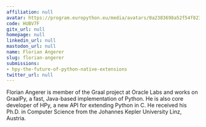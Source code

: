 ```yaml
---
affiliation: null
avatar: https://program.europython.eu/media/avatars/0a2383698a52f54f82346cdd8166df7d_yImAEgg.jpg
code: HUBV7F
gitx_url: null
homepage: null
linkedin_url: null
mastodon_url: null
name: Florian Angerer
slug: florian-angerer
submissions:
- hpy-the-future-of-python-native-extensions
twitter_url: null
---
```


Florian Angerer is member of the Graal project at Oracle Labs and works on GraalPy, a fast, Java-based implementation of Python. He is also core developer of HPy, a new API for extending Python in C. He received his Ph.D. in Computer Science from the Johannes Kepler University Linz, Austria.